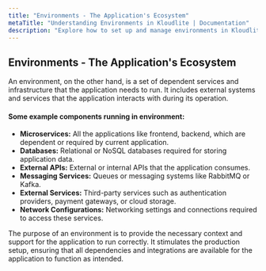 ```yaml
---
title: "Environments - The Application's Ecosystem"  
metaTitle: "Understanding Environments in Kloudlite | Documentation"  
description: "Explore how to set up and manage environments in Kloudlite. Learn best practices for optimizing your development process with tailored environments"
---
```


## Environments - The Application's Ecosystem

An environment, on the other hand, is a set of dependent services and infrastructure that the application needs to run. It includes external systems and services that the application interacts with during its operation.

#### Some example components running in environment:
- **Microservices:** All the applications like frontend, backend, which are dependent or required by current application.
- **Databases:** Relational or NoSQL databases required for storing application data.
- **External APIs:** External or internal APIs that the application consumes.
- **Messaging Services:** Queues or messaging systems like RabbitMQ or Kafka.
- **External Services:** Third-party services such as authentication providers, payment gateways, or cloud storage.
- **Network Configurations:** Networking settings and connections required to access these services.

The purpose of an environment is to provide the necessary context and support for the application to run correctly. It stimulates the production setup, ensuring that all dependencies and integrations are available for the application to function as intended.
